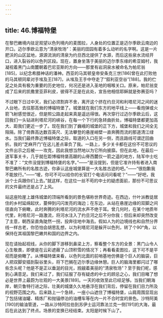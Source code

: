 ```yaml
---
---
---
```

title: 46.博福特堡
---




在黎巴嫩境内驻足观望以色列境内的麦图拉，人身处的位置正是迈尔季欧云南边的开口。迈尔季欧云意为“清泉牧场”：美丽的田园有着多么动听的名字啊。这是一片肥沃的山区盆地，源源流淌的清泉为约旦西北提供了水源，而后这些泉水流经开口，进入裂谷的以色列区段。现在，置身坐落于美丽的迈尔季东缘的希亚姆村，我凝视着黑门山南麓朝着巴尼亚斯的方向——那里有岩洞泉水被命名为帕尼翁[185]，以纪念希腊神话的潘神。西亚的马其顿皇帝安条克三世[186]曾在此打败他的马其顿同辈对手埃及王[187]，从埃及王手中夺走了“叙利亚空谷”[188]。我的伫足之处具有极为重要的历史地位，何况还是进入圣地的咽喉关口。原来，帕尼翁变成了后来的凯撒里亚菲利皮，彼得不正是在此处，宣告他相信耶稣就是弥赛亚吗？

不过眼下日过中天，我们必须割弃不舍，离开这个挤在约旦河和利塔尼河之间的迷人台地，去往那高耸的博福特堡了。城堡就在我们东方的地平线上——看炮弹或火箭飞射感觉很近，但是照公路走起来真是遥远得很。再次穿行过迈尔季欧云后，这回我们一头钻进利塔尼河的峡谷，在每一个下行的急转曲折处，博福特堡都更加高大、距我们更近一步了。现在我们到了巍峨的城堡的正下方，城堡和我们之间全无阻隔，除了倚靠高达数百英尺、无法攀登的悬崖峭壁一直奔腾而流的那道清江绿水。当我们最终靠近博福特堡之际，取道的入口在另一侧，而且路线可谓迂回曲折。我的“芝麻开门”在这儿差点辜负了我。一路上，多少关卡都在这份不可思议的文件出示之后被一一攻克，因此我想当然地以为它所向披靡。但在此地，在最后一道军事关卡，几乎就在距博福特堡高踞的山脊西麓仅一箭之遥的地方，陆军中士吃不准了：“文件没提到博福特堡的名字。”——“是没提到，但是它准许持有者进入南黎巴嫩所有的名胜古迹，你承认这座城堡算是一大名胜古迹的吧。”——“很抱歉我不能放行。”——“嗳，你可不可以给你的长官打个电话问问看呢？”——“好吧，我派个士兵跟你们上去。”就这样，在这位一丝不苟的中士的疑虑面前，那份不可思议的文件最终还是占了上风。

站这座险崖上雄伟城堡的顶端所看到的景色堪称世界奇迹。在西边，什叶派教徒居住的乡村延绵起伏，蔓伸到闪闪发亮的海边；在东边，从站在悬崖边缘的双脚之间径直向下俯瞰，此时奔腾的利塔尼河的流水声不绝于耳。曾几何时，在某个地质年代里，利塔尼河一路激流，将河水注入了约旦河之后不分你我；但后来却突然改变了主意，朝西呈直角陡然一拐，投奔往地中海去。假如人为的边境线也和自然分界线一样古老，你恐怕会胡思乱想，以为利塔尼河是躲开以色列，转了个90°角，以保持在其祖国黎巴嫩共和国的边界之内。

现在请抬起视线，从你的脚下游移到鼻梁上方，察看整个东方的全景：黑门山令人心生敬畏，即便是在云彩遮蔽了山顶积雪的情况下；再看看麦图拉，这下可不是平视而是俯瞰了。从博福特堡来看，以色列北面的前哨基地仿佛是个巨人的脑袋，巨人把双脚安插到裂谷里头，将下巴搁在迈尔季边缘休憩。巨人的脑海里都闪过了哪些念头呢？他是不是正以垂涎的目光，觊觎着美丽的“清泉牧场”？至于我们呢，感到心满意足。我们来过了，我们征服了存有疑虑的中士的顾忌之心，我们目睹了想必是世界上最蔚为壮观的一大美景[189]。一天的收效至此已经足够。当我们朝海岸，朝贝鲁特行进之际，壮美的城堡久久地悬浮在我们背后，停留在我们目力所及的视野范围之内。后来路上一个急转，一座小山遮住了博福特堡，山肩周围显现出了包括储油罐、精炼厂和抛锚停泊的油槽车等在内一片不合时宜的景色。沙特阿美[190]的输油管道，一路从沙特阿拉伯到苏伊士运河靠法兰克一侧[191]的大海，最后在此达到了终点。场景的变换已经结束。太阳是时候下山了。